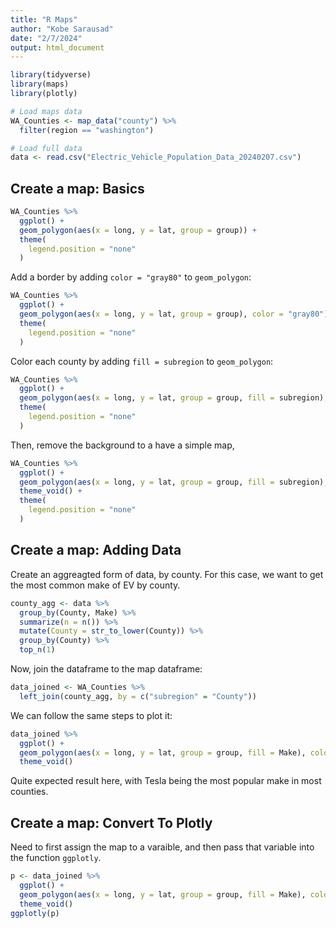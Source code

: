 ```yaml
---
title: "R Maps"
author: "Kobe Sarausad"
date: "2/7/2024"
output: html_document
---
```


```r
library(tidyverse)
library(maps)
library(plotly)

# Load maps data
WA_Counties <- map_data("county") %>% 
  filter(region == "washington")

# Load full data
data <- read.csv("Electric_Vehicle_Population_Data_20240207.csv")
```

## Create a map: Basics

```r
WA_Counties %>% 
  ggplot() +
  geom_polygon(aes(x = long, y = lat, group = group)) +
  theme(
    legend.position = "none"
  )
```

Add a border by adding `color = "gray80"` to `geom_polygon`:

```r
WA_Counties %>% 
  ggplot() +
  geom_polygon(aes(x = long, y = lat, group = group), color = "gray80") +
  theme(
    legend.position = "none"
  )
```

Color each county by adding `fill = subregion` to `geom_polygon`:

```r
WA_Counties %>% 
  ggplot() +
  geom_polygon(aes(x = long, y = lat, group = group, fill = subregion), color = "gray80") +
  theme(
    legend.position = "none"
  )
```

Then, remove the background to a have a simple map,

```r
WA_Counties %>% 
  ggplot() +
  geom_polygon(aes(x = long, y = lat, group = group, fill = subregion), color = "gray80") +
  theme_void() +
  theme(
    legend.position = "none"
  )
```

## Create a map: Adding Data

Create an aggreagted form of data, by county. For this case, we want to get the most common make of EV by county.

```r
county_agg <- data %>% 
  group_by(County, Make) %>% 
  summarize(n = n()) %>% 
  mutate(County = str_to_lower(County)) %>% 
  group_by(County) %>% 
  top_n(1)
```

Now, join the dataframe to the map dataframe:

```r
data_joined <- WA_Counties %>% 
  left_join(county_agg, by = c("subregion" = "County"))
```

We can follow the same steps to plot it:

```r
data_joined %>% 
  ggplot() +
  geom_polygon(aes(x = long, y = lat, group = group, fill = Make), color = "gray90") +
  theme_void()
```

Quite expected result here, with Tesla being the most popular make in most counties.

## Create a map: Convert To Plotly

Need to first assign the map to a varaible, and then pass that variable into the function `ggplotly`.

```r
p <- data_joined %>% 
  ggplot() +
  geom_polygon(aes(x = long, y = lat, group = group, fill = Make), color = "gray90") +
  theme_void()
ggplotly(p)
```

